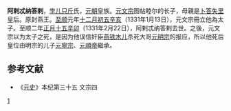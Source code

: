 '''阿剌忒纳答剌'''{{BD||？|1331年|2月22日|catIdx=B}}，[[孛儿只斤|孛儿只斤]]氏，[[元朝|元朝]]皇族。[[元文宗|元文宗]]图帖睦尔的长子，母親是[[弘吉剌·卜答失里|卜答失里]]皇后。原封燕王。[[至顺|至顺]]元年[[十二月初五|十二月初五]][[辛亥|辛亥]]（1331年1月13日），元文宗冊立他為太子。至顺二年[[正月十五|正月十五]][[辛卯|辛卯]]（1331年2月22日），阿剌忒纳答剌去世。之後，元文宗以为太子之死，是因为他误信奸臣[[燕铁木儿|燕铁木儿]]杀死大哥[[元明宗|元明宗]]的报应，所以他死后皇位由明宗的儿子[[元寧宗|元寧宗]]、[[元順帝|元順帝]]繼承。

==参考文献==
*《[[元史|元史]]》本纪第三十五 文宗四

[[Category:元文宗皇子|1]]